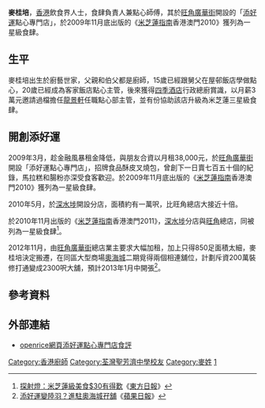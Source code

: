 {{dablink|本條目介紹的是香港飲食界人士麥桂培，並不是[[香港消防處|香港消防處]]救護總長麥桂培。}}
{{Infobox Person
| name = 麥桂培
| image = 
| caption = 
| birth_date = {{birth year and age|1963}}
| birth_place = {{BHKG}}
| 国籍       = {{CNHK}}
| 语言       = 
| alma_mater = 
| occupation = 添好運點心專門店香港廚師
| networth = 
| spouse = 
| children = 
| website = 
| footnotes =
| awards =一星級食肆
}}
'''麥桂培'''{{BD|1963年|CatIdx=M麥}}，[[香港|香港]]飲食界人士，食肆負責人兼點心師傅，其於[[旺角|旺角]][[廣華街|廣華街]]開設的「[[添好運|添好運]]點心專門店」，於2009年11月底出版的《[[米芝蓮指南|米芝蓮指南]]香港澳門2010》獲列為一星級食肆。

==生平==
麥桂培出生於廚藝世家，父親和伯父都是廚師，15歲已經跟舅父在屋邨飯店學做點心，20歲已經成為客家飯店點心主管，後來獲得[[四季酒店|四季酒店]]行政總廚賞識，以月薪3萬元邀請過檔擔任[[龍景軒|龍景軒]]任職點心部主管，並有份協助該店升級為米芝蓮三星級食肆。

==開創添好運==
2009年3月，趁金融風暴租金降低，與朋友合資以月租38,000元，於[[旺角|旺角]][[廣華街|廣華街]]開設「添好運點心專門店」，招牌食品酥皮叉燒包，曾創下一日賣七百五十個的紀錄，馬拉糕和腸粉亦深受食客歡迎。於2009年11月底出版的《[[米芝蓮指南|米芝蓮指南]]香港澳門2010》獲列為一星級食肆。

2010年5月，於[[深水埗|深水埗]]開設分店，面積約有一萬呎，比旺角總店大接近十倍。

於2010年11月出版的《[[米芝蓮指南|米芝蓮指南]]香港澳門2011》，[[深水埗|深水埗]]分店與[[旺角|旺角]]總店，同被列為一星級食肆<ref>[http://orientaldaily.on.cc/cnt/news/20101203/00176_097.html 探射燈：米芝蓮級美食$30有得歎]《[[東方日報|東方日報]]》</ref>。

2012年11月，由[[旺角|旺角]][[廣華街|廣華街]]總店業主要求大幅加租，加上只得850足面積太細，麥桂培決定搬遷，在同區大型商場[[奧海城|奧海城]]二期覓得兩個相連舖位，計劃斥資200萬裝修打通變成2300呎大舖，預計2013年1月中開張<ref>[http://hk.apple.nextmedia.com/news/art/20121102/18055224 添好運變陸羽？進駐奧海城孖舖]《[[蘋果日報|蘋果日報]]》</ref>。

==參考資料==
{{reflist}}

==外部連結==
*[http://www.openrice.com/restaurant/sr2.htm?shopid=30806 openrice網頁添好運點心專門店食評]

[[Category:香港廚師|Category:香港廚師]]
[[Category:荃灣聖芳濟中學校友|Category:荃灣聖芳濟中學校友]]
[[Category:麥姓|Category:麥姓]]
[[Category:米其林星級餐廳主廚|1]]